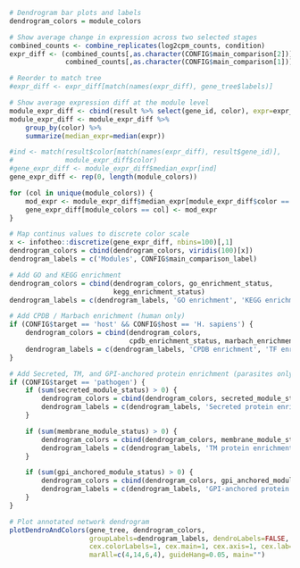 ```r
# Dendrogram bar plots and labels
dendrogram_colors = module_colors

# Show average change in expression across two selected stages
combined_counts <- combine_replicates(log2cpm_counts, condition)
expr_diff <- (combined_counts[,as.character(CONFIG$main_comparison[2])] - 
              combined_counts[,as.character(CONFIG$main_comparison[1])])

# Reorder to match tree
#expr_diff <- expr_diff[match(names(expr_diff), gene_tree$labels)]

# Show average expression diff at the module level
module_expr_diff <- cbind(result %>% select(gene_id, color), expr=expr_diff)
module_expr_diff <- module_expr_diff %>% 
    group_by(color) %>% 
    summarize(median_expr=median(expr))

#ind <- match(result$color[match(names(expr_diff), result$gene_id)], 
#             module_expr_diff$color)
#gene_expr_diff <- module_expr_diff$median_expr[ind]
gene_expr_diff <- rep(0, length(module_colors))

for (col in unique(module_colors)) {
    mod_expr <- module_expr_diff$median_expr[module_expr_diff$color == col]
    gene_expr_diff[module_colors == col] <- mod_expr
}

# Map continus values to discrete color scale
x <- infotheo::discretize(gene_expr_diff, nbins=100)[,1]
dendrogram_colors = cbind(dendrogram_colors, viridis(100)[x])
dendrogram_labels = c('Modules', CONFIG$main_comparison_label)

# Add GO and KEGG enrichment
dendrogram_colors = cbind(dendrogram_colors, go_enrichment_status,
                          kegg_enrichment_status)
dendrogram_labels = c(dendrogram_labels, 'GO enrichment', 'KEGG enrichment')

# Add CPDB / Marbach enrichment (human only)
if (CONFIG$target == 'host' && CONFIG$host == 'H. sapiens') {
    dendrogram_colors = cbind(dendrogram_colors, 
                              cpdb_enrichment_status, marbach_enrichment_status)
    dendrogram_labels = c(dendrogram_labels, 'CPDB enrichment', 'TF enrichment')
}

# Add Secreted, TM, and GPI-anchored protein enrichment (parasites only)
if (CONFIG$target == 'pathogen') {
    if (sum(secreted_module_status) > 0) {
        dendrogram_colors = cbind(dendrogram_colors, secreted_module_status)
        dendrogram_labels = c(dendrogram_labels, 'Secreted protein enrichment')
    }

    if (sum(membrane_module_status) > 0) {
        dendrogram_colors = cbind(dendrogram_colors, membrane_module_status)
        dendrogram_labels = c(dendrogram_labels, 'TM protein enrichment')
    }

    if (sum(gpi_anchored_module_status) > 0) {
        dendrogram_colors = cbind(dendrogram_colors, gpi_anchored_module_status)
        dendrogram_labels = c(dendrogram_labels, 'GPI-anchored protein enrichment')
    }
}

# Plot annotated network dendrogram
plotDendroAndColors(gene_tree, dendrogram_colors,
                    groupLabels=dendrogram_labels, dendroLabels=FALSE,
                    cex.colorLabels=1, cex.main=1, cex.axis=1, cex.lab=1,
                    marAll=c(4,14,6,4), guideHang=0.05, main="")
```
